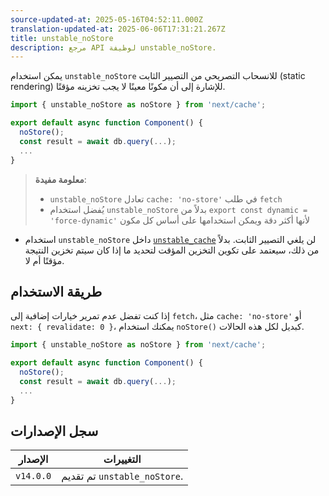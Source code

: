 ```yaml
---
source-updated-at: 2025-05-16T04:52:11.000Z
translation-updated-at: 2025-06-06T17:31:21.267Z
title: unstable_noStore
description: مرجع API لوظيفة unstable_noStore.
---
```


يمكن استخدام `unstable_noStore` للانسحاب التصريحي من التصيير الثابت (static rendering) للإشارة إلى أن مكونًا معينًا لا يجب تخزينه مؤقتًا.

```jsx
import { unstable_noStore as noStore } from 'next/cache';

export default async function Component() {
  noStore();
  const result = await db.query(...);
  ...
}
```

> **معلومة مفيدة**:
>
> - `unstable_noStore` تعادل `cache: 'no-store'` في طلب `fetch`
> - يُفضل استخدام `unstable_noStore` بدلاً من `export const dynamic = 'force-dynamic'` لأنها أكثر دقة ويمكن استخدامها على أساس كل مكون

- استخدام `unstable_noStore` داخل [`unstable_cache`](/docs/app/api-reference/functions/unstable_cache) لن يلغي التصيير الثابت. بدلاً من ذلك، سيعتمد على تكوين التخزين المؤقت لتحديد ما إذا كان سيتم تخزين النتيجة مؤقتًا أم لا.

## طريقة الاستخدام

إذا كنت تفضل عدم تمرير خيارات إضافية إلى `fetch`، مثل `cache: 'no-store'` أو `next: { revalidate: 0 }`، يمكنك استخدام `noStore()` كبديل لكل هذه الحالات.

```jsx
import { unstable_noStore as noStore } from 'next/cache';

export default async function Component() {
  noStore();
  const result = await db.query(...);
  ...
}
```

## سجل الإصدارات

| الإصدار   | التغييرات                        |
| --------- | ------------------------------ |
| `v14.0.0` | تم تقديم `unstable_noStore`. |